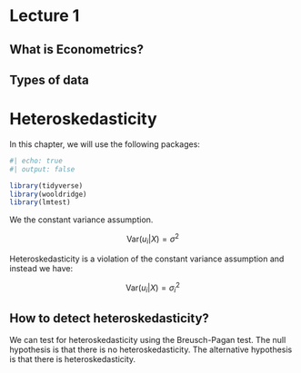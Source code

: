 # Lecture 1

## What is Econometrics?

## Types of data

# Heteroskedasticity {.unnumbered}

In this chapter, we will use the following packages:

```r
#| echo: true
#| output: false

library(tidyverse)
library(wooldridge)
library(lmtest)

```

We the constant variance assumption.

$$
\text{Var}(u_i|X)=\sigma^2
$$

Heteroskedasticity is a violation of the constant variance assumption and instead we have:

$$
\text{Var}(u_i|X)=\sigma^2_i
$$

## How to detect heteroskedasticity?

We can test for heteroskedasticity using the Breusch-Pagan test. The null hypothesis is that there is no heteroskedasticity. The alternative hypothesis is that there is heteroskedasticity.
